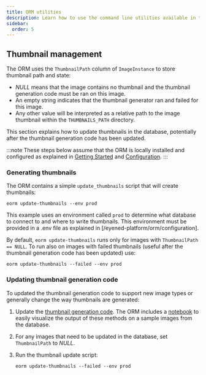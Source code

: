 ```yaml
---
title: ORM utilities
description: Learn how to use the command line utilities available in the ORM
sidebar:
  order: 5
---
```


## Thumbnail management

The ORM uses the `ThumbnailPath` column of `ImageInstance` to store thumbnail path and state:

- *NULL* means that the image contains no thumbnail and the thumbnail generation code must be ran on this image. 
- An empty string indicates that the thumbnail generator ran and failed for this image.
- Any other value will be interpreted as a relative path to the image thumbnail within the `THUMBNAILS_PATH` directory.

This section explains how to update thumbnails in the database, potentially after the thumbnail generation code has been updated.

:::note
These steps below assume that the ORM is locally installed and configured as explained in [Getting Started](/eyened-platform/orm/getting_started) and [Configuration](/eyened-platform/orm/configuration).
:::

### Generating thumbnails

The ORM contains a simple `update_thumbnails` script that will create thumbnails:

```
eorm update-thumbnails --env prod
```

This example uses an environment called `prod` to determine what database to connect to and where to write thumbnails. This environment must be provided in a .env file as explained in [/eyened-platform/orm/configuration].

By default, `eorm update-thumbnails` runs only for images with `ThumbnailPath == NULL`. To run also on images with failed thumbnails (useful after the thumbnail generation code has been updated) use:

```
eorm update-thumbnails --failed --env prod
```

### Updating thumbnail generation code

To updated the thumbnail generation code to support new image types or generally change the way thumbnails are generated:



1. Update the [thumbnail generation code](https://github.com/Eyened/eyened-platform/blob/main/orm/eyened_orm/importer/thumbnails.py). The ORM includes a [notebook](https://github.com/Eyened/eyened-platform/blob/main/orm/notebooks/test_thumbnail_generator.ipynb) to easily visualize the output of these methods on a sample images from the database.
3. For any images that need to be updated in the database, set `ThumbnailPath` to *NULL*.
4. Run the thumbnail update script:

    ```
    eorm update-thumbnails --failed --env prod
    ```